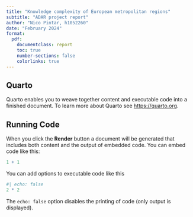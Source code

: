 ```yaml
---
title: "Knowledge complexity of European metropolitan regions"
subtitle: "ADAR project report"
author: "Nico Pintar, h1052260"
date: "February 2024"
format:
  pdf:
    documentclass: report
    toc: true
    number-sections: false
    colorlinks: true
---
```


## Quarto

Quarto enables you to weave together content and executable code into a finished document. To learn more about Quarto see <https://quarto.org>.

## Running Code

When you click the **Render** button a document will be generated that includes both content and the output of embedded code. You can embed code like this:

```r
1 + 1
```

You can add options to executable code like this 

```r
#| echo: false
2 * 2
```

The `echo: false` option disables the printing of code (only output is displayed).
